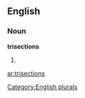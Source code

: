 
==English==

===Noun===
'''trisections'''

# {{plural of|[[trisection]]}}

[[Category:English plurals]]

[[ar:trisections]]